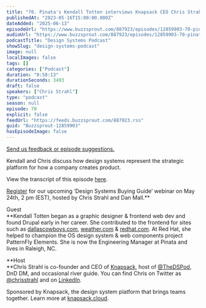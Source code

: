 ```yaml
---
title: "70. Pinata's Kendall Totten interviews Knapsack CEO Chris Strahl: Design with code and AI"
publishedAt: "2023-05-16T15:00:00.000Z"
dateAdded: "2025-06-13"
episodeUrl: "https://www.buzzsprout.com/887923/episodes/12859903-70-pinata-s-kendall-totten-interviews-knapsack-ceo-chris-strahl-design-with-code-and-ai.mp3"
audioUrl: "https://www.buzzsprout.com/887923/episodes/12859903-70-pinata-s-kendall-totten-interviews-knapsack-ceo-chris-strahl-design-with-code-and-ai.mp3"
podcastTitle: "Design Systems Podcast"
showSlug: "design-systems-podcast"
image: null
localImages: false
tags: []
categories: ["Podcast"]
duration: "0:58:13"
durationSeconds: 3493
draft: false
speakers: ["Chris Strahl"]
type: "podcast"
season: null
episode: 70
explicit: false
feedUrl: "https://feeds.buzzsprout.com/887923.rss"
guid: "Buzzsprout-12859903"
hasEpisodeImage: false
---
```

[Send us feedback or episode suggestions.](https://www.buzzsprout.com/twilio/text_messages/887923/open_sms)

Kendall and Chris discuss how design systems represent the strategic platform for how a company creates product.  
  
View the transcript of this episode [here](https://docs.google.com/document/d/1Gh5TQKxnrNkB7hM83GclsU1ZGO5RqqBi/edit).  
  
[Register](https://knapsack-cloud.zoom.us/webinar/register/WN_sa70vEN5Qxyrc4mGL7-OMw?utm_source=linkedin&utm_medium=social&utm_campaign=dsbgw#/registration) for our upcoming ‘Design Systems Buying Guide’ webinar on May 24th, 2 pm (EST), hosted by Chris Strahl and Dan Mall.**  
  
Guest  
**Kendall Totten began as a graphic designer & frontend web dev and found Drupal early in her career. She contributed to the frontend for sites such as [dallascowboys.com](http://dallascowboys.com/), [weather.com](http://weather.com/) & [redhat.com](http://redhat.com/). At Red Hat, she helped to champion the OS design system & web components project PatternFly Elements. She is now the Engineering Manager at Pinata and lives in Raleigh, NC.  
  
**Host  
**Chris Strahl is co-founder and CEO of [Knapsack](https://www.knapsack.cloud/), host of [@TheDSPod](https://twitter.com/thedspod), DnD DM, and occasional river guide. You can find Chris on Twitter as [@chrisstrahl](https://twitter.com/chrisstrahl) and on [LinkedIn](https://www.linkedin.com/in/chrisstrahl/).  
  
Sponsored by Knapsack, the design system platform that brings teams together. Learn more at [knapsack.cloud](https://www.knapsack.cloud/?utm_source=podcast).
